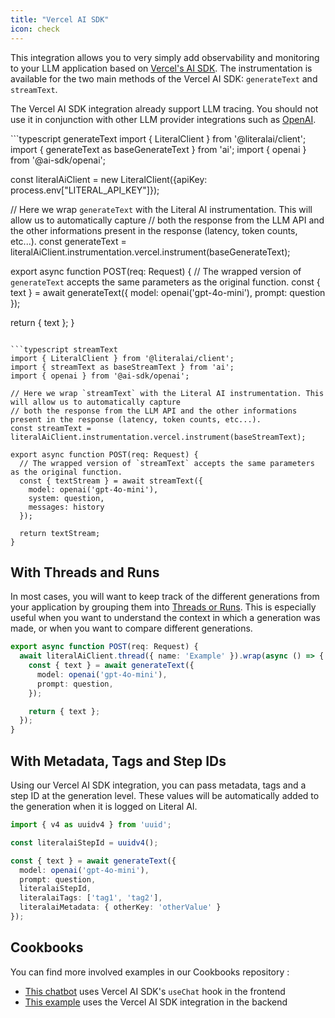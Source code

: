 ```yaml
---
title: "Vercel AI SDK"
icon: check
---
```


This integration allows you to very simply add observability and monitoring to your LLM application based on [Vercel's AI SDK](https://sdk.vercel.ai/docs/introduction). The instrumentation is available for the two main methods of the Vercel AI SDK: `generateText` and `streamText`.

<Tip>The Vercel AI SDK integration already support LLM tracing. You should not use it in conjunction with other LLM provider integrations such as [OpenAI](/integrations/openai).</Tip>

<CodeGroup>
```typescript generateText
import { LiteralClient } from '@literalai/client';
import { generateText as baseGenerateText } from 'ai';
import { openai } from '@ai-sdk/openai';

const literalAiClient = new LiteralClient({apiKey: process.env["LITERAL_API_KEY"]});

// Here we wrap `generateText` with the Literal AI instrumentation. This will allow us to automatically capture
// both the response from the LLM API and the other informations present in the response (latency, token counts, etc...).
const generateText = literalAiClient.instrumentation.vercel.instrument(baseGenerateText);

export async function POST(req: Request) {
  // The wrapped version of `generateText` accepts the same parameters as the original function.
  const { text } = await generateText({
    model: openai('gpt-4o-mini'),
    prompt: question
  });

  return { text };
}
```

```typescript streamText
import { LiteralClient } from '@literalai/client';
import { streamText as baseStreamText } from 'ai';
import { openai } from '@ai-sdk/openai';

// Here we wrap `streamText` with the Literal AI instrumentation. This will allow us to automatically capture
// both the response from the LLM API and the other informations present in the response (latency, token counts, etc...).
const streamText = literalAiClient.instrumentation.vercel.instrument(baseStreamText);

export async function POST(req: Request) {
  // The wrapped version of `streamText` accepts the same parameters as the original function.
  const { textStream } = await streamText({
    model: openai('gpt-4o-mini'),
    system: question,
    messages: history
  });

  return textStream;
}
```
</CodeGroup>


## With Threads and Runs

In most cases, you will want to keep track of the different generations from your application by grouping them into [Threads or Runs](/guides/logs). This is especially useful when you want to understand the context in which a generation was made, or when you want to compare different generations.

```typescript TypeScript
export async function POST(req: Request) {
  await literalAiClient.thread({ name: 'Example' }).wrap(async () => {
    const { text } = await generateText({
      model: openai('gpt-4o-mini'),
      prompt: question,
    });

    return { text };
  });
}
```

## With Metadata, Tags and Step IDs

Using our Vercel AI SDK integration, you can pass metadata, tags and a step ID at the generation level.
These values will be automatically added to the generation when it is logged on Literal AI.

```typescript
import { v4 as uuidv4 } from 'uuid';

const literalaiStepId = uuidv4();

const { text } = await generateText({
  model: openai('gpt-4o-mini'),
  prompt: question,
  literalaiStepId,
  literalaiTags: ['tag1', 'tag2'],
  literalaiMetadata: { otherKey: 'otherValue' }
});
```

## Cookbooks

You can find more involved examples in our Cookbooks repository :

* [This chatbot](https://github.com/Chainlit/literalai-cookbooks/blob/main/typescript/nextjs-openai) uses Vercel AI SDK's `useChat` hook in the frontend
* [This example](https://github.com/Chainlit/literalai-cookbooks/blob/main/typescript/vercel-ai-sdk) uses the Vercel AI SDK integration in the backend
